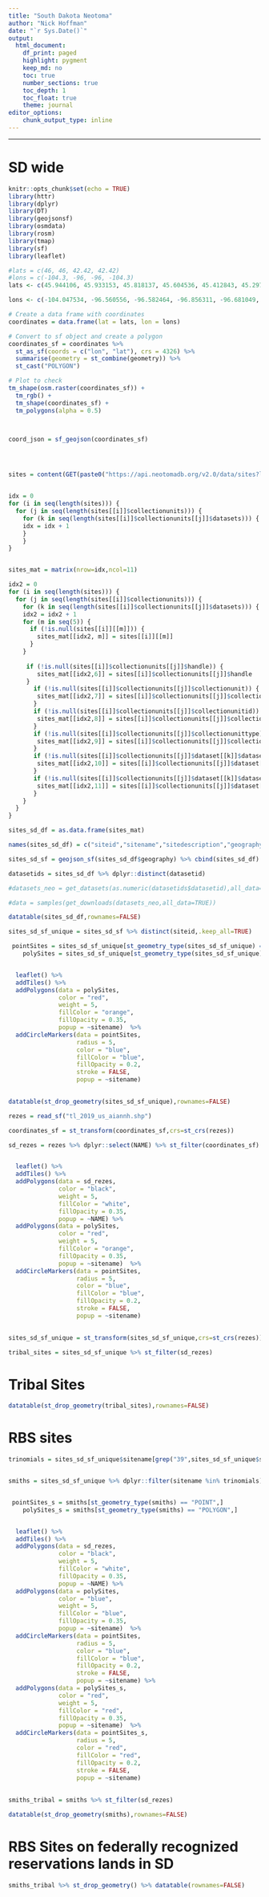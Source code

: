 ```yaml
---
title: "South Dakota Neotoma"
author: "Nick Hoffman"
date: "`r Sys.Date()`"
output:
  html_document:
    df_print: paged
    highlight: pygment
    keep_md: no
    toc: true
    number_sections: true
    toc_depth: 1
    toc_float: true
    theme: journal
editor_options:
    chunk_output_type: inline
---
```


<style type="text/css">
h2, h3, h4, h5, h6 {
  counter-reset: section;
}
p {
  font-size:18px;
}

ul {
  font-size:18px;
}

li {
  font-size:18px;
}
table {
   padding: 0;border-collapse: collapse;
   layout: fixed;
   width: 90%; }
table tr {
   border-top: 1px solid #cccccc;
   background-color: white;
   margin: 0;
   padding: 0; }
table tr:nth-child(2n) {
   background-color: #f8f8f8; }
table tr th {
   font-weight: bold;
   border: 1px solid #cccccc;
   margin: 0;
   padding: 6px 13px; }
table tr td {
   border: 1px solid #cccccc;
   margin: 0;
   padding: 6px 13px; }
table tr th :first-child, table tr td :first-child {
   margin-top: 0; }
table tr th :last-child, table tr td :last-child {
   margin-bottom: 0; }
.html-widget {
    margin: auto;
}
</style>

---
# SD wide
```r
knitr::opts_chunk$set(echo = TRUE)
library(httr)
library(dplyr)
library(DT)
library(geojsonsf)
library(osmdata)
library(rosm)
library(tmap)
library(sf)
library(leaflet)

#lats = c(46, 46, 42.42, 42.42)
#lons = c(-104.3, -96, -96, -104.3) 
lats <- c(45.944106, 45.933153, 45.818137, 45.604536, 45.412843, 45.297827, 43.501391, 43.479483, 43.397329, 43.222067, 43.123482, 43.052282, 42.855112, 42.707235, 42.488157, 42.515542, 42.657942, 42.844158, 42.844158, 42.866066, 42.767481, 42.94822, 42.997512, 42.997512, 43.002989, 43.002989, 44.996596, 44.996596, 45.944106)

lons <- c(-104.047534, -96.560556, -96.582464, -96.856311, -96.681049, -96.451017, -96.451017, -96.582464, -96.527695, -96.560556, -96.434587, -96.511264, -96.544125, -96.631756, -96.44554, -96.626279, -96.692003, -97.217789, -97.688806, -97.831206, -97.951699, -98.466531, -98.499393, -101.626726, -103.324578, -104.053011, -104.058488, -104.042057, -104.047534)

# Create a data frame with coordinates
coordinates = data.frame(lat = lats, lon = lons)

# Convert to sf object and create a polygon
coordinates_sf = coordinates %>%
  st_as_sf(coords = c("lon", "lat"), crs = 4326) %>%
  summarise(geometry = st_combine(geometry)) %>%
  st_cast("POLYGON")

# Plot to check
tm_shape(osm.raster(coordinates_sf)) +
  tm_rgb() +
  tm_shape(coordinates_sf) +
  tm_polygons(alpha = 0.5)



coord_json = sf_geojson(coordinates_sf)




sites = content(GET(paste0("https://api.neotomadb.org/v2.0/data/sites?loc=",coord_json,"&limit=9999&offset=0")))$data


idx = 0
for (i in seq(length(sites))) {
  for (j in seq(length(sites[[i]]$collectionunits))) {
    for (k in seq(length(sites[[i]]$collectionunits[[j]]$datasets))) {
    idx = idx + 1
    }
    }
}


sites_mat = matrix(nrow=idx,ncol=11)

idx2 = 0
for (i in seq(length(sites))) {
  for (j in seq(length(sites[[i]]$collectionunits))) {
    for (k in seq(length(sites[[i]]$collectionunits[[j]]$datasets))) {
    idx2 = idx2 + 1
    for (m in seq(5)) {
      if (!is.null(sites[[i]][[m]])) {
        sites_mat[[idx2, m]] = sites[[i]][[m]]
      }
    }
    
     if (!is.null(sites[[i]]$collectionunits[[j]]$handle)) {
        sites_mat[[idx2,6]] = sites[[i]]$collectionunits[[j]]$handle
     }
       if (!is.null(sites[[i]]$collectionunits[[j]]$collectionunit)) {
        sites_mat[[idx2,7]] = sites[[i]]$collectionunits[[j]]$collectionunit
       }
       if (!is.null(sites[[i]]$collectionunits[[j]]$collectionunitid)) {
        sites_mat[[idx2,8]] = sites[[i]]$collectionunits[[j]]$collectionunitid
       }
       if (!is.null(sites[[i]]$collectionunits[[j]]$collectionunittype)) {
        sites_mat[[idx2,9]] = sites[[i]]$collectionunits[[j]]$collectionunittype
       }
       if (!is.null(sites[[i]]$collectionunits[[j]]$dataset[[k]]$datasetid)) {
        sites_mat[[idx2,10]] = sites[[i]]$collectionunits[[j]]$dataset[[k]]$datasetid
       }
       if (!is.null(sites[[i]]$collectionunits[[j]]$dataset[[k]]$datasettype)) {
        sites_mat[[idx2,11]] = sites[[i]]$collectionunits[[j]]$dataset[[k]]$datasettype
       }
    }
  }
}

sites_sd_df = as.data.frame(sites_mat)

names(sites_sd_df) = c("siteid","sitename","sitedescription","geography","altitude","handle","collectionunit","collectionunitid","collectionunittype","datasetid","datasettype")

sites_sd_sf = geojson_sf(sites_sd_df$geography) %>% cbind(sites_sd_df)

datasetids = sites_sd_df %>% dplyr::distinct(datasetid) 

#datasets_neo = get_datasets(as.numeric(datasetids$datasetid),all_data=TRUE)

#data = samples(get_downloads(datasets_neo,all_data=TRUE))

datatable(sites_sd_df,rownames=FALSE)

sites_sd_sf_unique = sites_sd_sf %>% distinct(siteid,.keep_all=TRUE)

 pointSites = sites_sd_sf_unique[st_geometry_type(sites_sd_sf_unique) == "POINT",] 
    polySites = sites_sd_sf_unique[st_geometry_type(sites_sd_sf_unique) == "POLYGON",] 


  leaflet() %>%
  addTiles() %>%
  addPolygons(data = polySites, 
              color = "red", 
              weight = 5, 
              fillColor = "orange", 
              fillOpacity = 0.35, 
              popup = ~sitename)  %>%
  addCircleMarkers(data = pointSites, 
                   radius = 5, 
                   color = "blue", 
                   fillColor = "blue", 
                   fillOpacity = 0.2, 
                   stroke = FALSE, 
                   popup = ~sitename)

  
datatable(st_drop_geometry(sites_sd_sf_unique),rownames=FALSE)

rezes = read_sf("tl_2019_us_aiannh.shp")

coordinates_sf = st_transform(coordinates_sf,crs=st_crs(rezes))

sd_rezes = rezes %>% dplyr::select(NAME) %>% st_filter(coordinates_sf)


  leaflet() %>%
  addTiles() %>%
  addPolygons(data = sd_rezes, 
              color = "black", 
              weight = 5, 
              fillColor = "white", 
              fillOpacity = 0.35, 
              popup = ~NAME) %>%
  addPolygons(data = polySites, 
              color = "red", 
              weight = 5, 
              fillColor = "orange", 
              fillOpacity = 0.35, 
              popup = ~sitename)  %>%
  addCircleMarkers(data = pointSites, 
                   radius = 5, 
                   color = "blue", 
                   fillColor = "blue", 
                   fillOpacity = 0.2, 
                   stroke = FALSE, 
                   popup = ~sitename)
  

sites_sd_sf_unique = st_transform(sites_sd_sf_unique,crs=st_crs(rezes))

tribal_sites = sites_sd_sf_unique %>% st_filter(sd_rezes)
```
# Tribal Sites
```r

datatable(st_drop_geometry(tribal_sites),rownames=FALSE)
```

# RBS sites
```r

trinomials = sites_sd_sf_unique$sitename[grep("39",sites_sd_sf_unique$sitename)]


smiths = sites_sd_sf_unique %>% dplyr::filter(sitename %in% trinomials) %>% dplyr::filter(sitename!= "NLA06608-0439")


 pointSites_s = smiths[st_geometry_type(smiths) == "POINT",] 
    polySites_s = smiths[st_geometry_type(smiths) == "POLYGON",] 


  leaflet() %>%
  addTiles() %>%
  addPolygons(data = sd_rezes, 
              color = "black", 
              weight = 5, 
              fillColor = "white", 
              fillOpacity = 0.35, 
              popup = ~NAME) %>%
  addPolygons(data = polySites, 
              color = "blue", 
              weight = 5, 
              fillColor = "blue", 
              fillOpacity = 0.35, 
              popup = ~sitename)  %>%
  addCircleMarkers(data = pointSites, 
                   radius = 5, 
                   color = "blue", 
                   fillColor = "blue", 
                   fillOpacity = 0.2, 
                   stroke = FALSE, 
                   popup = ~sitename) %>%
  addPolygons(data = polySites_s, 
              color = "red", 
              weight = 5, 
              fillColor = "red", 
              fillOpacity = 0.35, 
              popup = ~sitename)  %>%
  addCircleMarkers(data = pointSites_s, 
                   radius = 5, 
                   color = "red", 
                   fillColor = "red", 
                   fillOpacity = 0.2, 
                   stroke = FALSE, 
                   popup = ~sitename)
  
  
smiths_tribal = smiths %>% st_filter(sd_rezes) 

datatable(st_drop_geometry(smiths),rownames=FALSE)

```

# RBS Sites on federally recognized reservations lands in SD
```r
smiths_tribal %>% st_drop_geometry() %>% datatable(rownames=FALSE)

```

<div class="tocify-extend-page" data-unique="tocify-extend-page" style="height: 0;"></div>